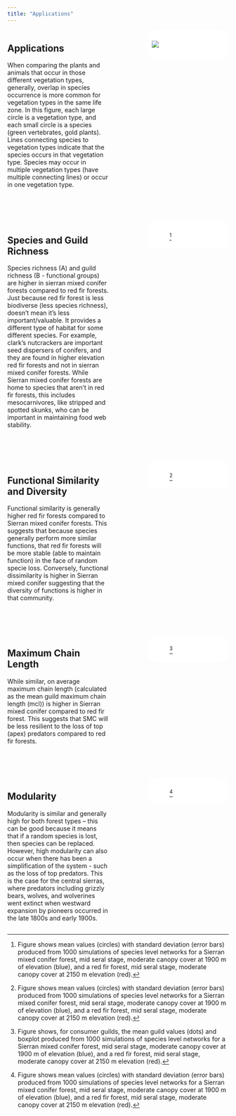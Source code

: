 ```yaml
---
title: "Applications"
---
```


<style>
    .imgcap {
        background-color: white;
        border-radius: 20px;
        border: 10px solid white;
        overflow: hidden;
    }

    #quarto-appendix {
        display: none;
    };

</style>

::: columns
::: {.column width="50%"}

## Applications

When comparing the plants and animals that occur in those different vegetation types, generally, overlap in species occurrence is more common for vegetation types in the same life zone. In this figure, each large circle is a vegetation type, and each small circle is a species (green vertebrates, gold plants). Lines connecting species to vegetation types indicate that the species occurs in that vegetation type. Species may occur in multiple vegetation types (have multiple connecting lines) or occur in one vegetation type. 

:::

::: {.column width="10%"}
:::

::: {.column width="40%"}

<div class="imgcap">
![](images/LTB_map_RFR_SMC.svg)
</div>

:::
:::

<br>
<br>

::: columns
::: {.column width="50%"}

## Species and Guild Richness

Species richness (A) and guild richness (B - functional groups) are higher in sierran mixed conifer forests compared to red fir forests. Just because red fir forest is less biodiverse (less species richness), doesn’t mean it’s less important/valuable. It provides a different type of habitat for some different species. For example, clark’s nutcrackers are important seed dispersers of conifers, and they are found in higher elevation red fir forests and not in sierran mixed conifer forests. While Sierran mixed conifer forests are home to species that aren’t in red fir forests, this includes mesocarnivores, like stripped and spotted skunks, who can be important in maintaining food web stability. 

:::

::: {.column width="10%"}
:::

::: {.column width="40%"}

<div class="imgcap">
![[^sr_gr_combo]](images/SR_GR_combo.svg)
</div>

[^sr_gr_combo]: Figure shows mean values (circles) with standard deviation (error bars) produced from 1000 simulations of species level networks for a Sierran mixed conifer forest, mid seral stage, moderate canopy cover at 1900 m of elevation (blue), and a red fir forest, mid seral stage, moderate canopy cover at 2150 m elevation (red). 

:::
:::

<br>
<br>

::: columns
::: {.column width="50%"}

## Functional Similarity and Diversity

Functional similarity is generally higher red fir forests compared to Sierran mixed conifer forests. This suggests that because species generally perform more similar functions, that red fir forests will be more stable (able to maintain function) in the face of random specie loss. Conversely, functional dissimilarity is higher in Sierran mixed conifer suggesting that the diversity of functions is higher in that community.

:::

::: {.column width="10%"}
:::

::: {.column width="40%"}

<div class="imgcap">
![[^function_combo]](images/Function_combo.svg)
</div>

[^function_combo]: Figure shows mean values (circles) with standard deviation (error bars) produced from 1000 simulations of species level networks for a Sierran mixed conifer forest, mid seral stage, moderate canopy cover at 1900 m of elevation (blue), and a red fir forest, mid seral stage, moderate canopy cover at 2150 m elevation (red). 

:::
:::

<br>
<br>

::: columns
::: {.column width="50%"}

## Maximum Chain Length

While similar, on average maximum chain length (calculated as the mean guild maximum chain length (mcl)) is higher in Sierran mixed conifer compared to red fir forest. This suggests that SMC will be less resilient to the loss of top (apex) predators compared to red fir forests. 

:::

::: {.column width="10%"}
:::

::: {.column width="40%"}

<div class="imgcap">
![[^mcl_plot]](images/MCL_plot.svg)
</div>

[^mcl_plot]: Figure shows, for consumer guilds, the mean guild values (dots) and boxplot produced from 1000 simulations of species level networks for a Sierran mixed conifer forest, mid seral stage, moderate canopy cover at 1900 m of elevation (blue), and a red fir forest, mid seral stage, moderate canopy cover at 2150 m elevation (red). 

:::
:::

<br>
<br>

::: columns
::: {.column width="50%"}

## Modularity

Modularity is similar and generally high for both forest types – this can be good because it means that if a random species is lost, then species can be replaced. However, high modularity can also occur when there has been a simplification of the system - such as the loss of top predators. This is the case for the central sierras, where predators including grizzly bears, wolves, and wolverines went extinct when westward expansion by pioneers occurred in the late 1800s and early 1900s.

:::

::: {.column width="10%"}
:::

::: {.column width="40%"}

<div class="imgcap">
![[^modularity_combo]](images/Modularity_combo.svg)
</div>

[^modularity_combo]: Figure shows mean values (circles) with standard deviation (error bars) produced from 1000 simulations of species level networks for a Sierran mixed conifer forest, mid seral stage, moderate canopy cover at 1900 m of elevation (blue), and a red fir forest, mid seral stage, moderate canopy cover at 2150 m elevation (red). 

:::
:::


